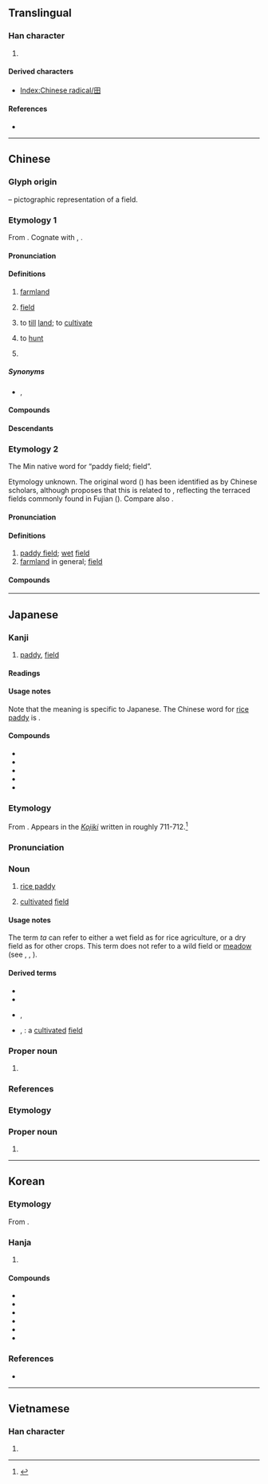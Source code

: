 {{also|𐌎|⊞|申|甲|由}}
{{character info}}
{{character info|⽥}}
==Translingual==
{{stroke order|type=animate}}
{{stroke order|type=janimate}}

===Han character===
{{Han char|rn=102|rad=田|as=00|sn=5|canj=W|four=60400|ids=⿴囗十}}

# {{mul-kangxi radical-def}}

====Derived characters====
* [[Index:Chinese radical/田]]

====References====
* {{Han ref|kx=0756.110|dkj=21723|dj=1167.010|hdz=42524.010|uh=7530|ud=30000|bh=A5D0|bd=42448}}

----

==Chinese==

===Glyph origin===
{{Han etyl}}
{{liushu|p}} – pictographic representation of a field.

===Etymology 1===
{{zh-forms}}
From {{inh|zh|sit-pro|*b-liŋ||field}}. Cognate with {{cog|bo|ཞིང||field; realm}}, {{cog|kac|maling|tr=mă³¹ liŋ³³|t=forest}}.

====Pronunciation====
{{zh-pron
|m=tián
|m-s=tian2
|dg=тян1
|c=tin4
|c-t=hen3
|g=tien2
|h=pfs=thièn;gd=tiên2
|j=tie1
|mb=dîng
|md=dièng
|mn=tiân
|mn-t=tiêng5/tiang5
|mn-t_note=tiêng5 - Chaozhou
|w=3di
|x=dienn2
|mc=y
|oc=y
|cat=n,pn
}}

====Definitions====
{{zh-hanzi}}

# [[farmland]]
#: {{zh-x|一 塊 玉米 田|a corn '''field'''}}
# [[field]] {{gl|area rich in mineral reserves}}
# {{zh-alt-lb|佃|甸|畋}} to [[till]] [[land]]; to [[cultivate]]
# {{zh-alt-lb|佃|畋}} to [[hunt]]
# {{surname|zh}}
#: {{zh-x|^田 ^漢|{{w|Tian Han|'''Tian''' Han}}}}

=====Synonyms=====
* {{s|farmland}} {{zh-l|農田}}, {{zh-l|莊稼地}}

====Compounds====
{{zh-der|三福田|下田|丹田:dantian|田地:farmland|田野:field|田園:arable land|田螺:paddy snail|情田|心田|力田|大叔于田|均田制|乘田|二田制|井田|原田|坡田|墓田|悲田院|屯田|單季田|受田|卑田院|定弓田|公田|墾田|山田燒墾|屯田制|大田|代田法|悲田|寸田|寸田尺宅|官田|學田|園田|奩田|圩田|恩田|孝弟力田|四眼田雞|問舍求田|口分田|叔于田|區田|割田藨|井田制度|王田|服田|族田|福田|瓜田之嫌|田野工作|田租|田菁|田黃|授田|田月桑時|田畦|桑田|旱秧田|敞田|棄官歸田|油田|田產|田里|田家|田獵|棉田|永業田|田父之獲|田納西州|田鳧|田連仟佰|田單|滄海桑田|營田|田徑運動|田七|田官|湖田|田舍奴|火田|甫田|業田|田舍翁|梯田|爰田|田田|稻田轉作|稻田|種田|田公|秧田|田賦|晚田|田鱉|福田衣|田尾鄉|田家子|水田作物|硯田|田塍|璧田|田舍|田駢天口|田夫牧子|瘠田|旱田|畬田|畦田|田齊|田鼠|田頭|田雞|田連阡陌|田衣|田莊|氣田|田狩|田橫客|田徑賽|田徑場|田徑|田廬|田寮|田客|田契|田夫野老|田埂|田園詩人|田園文學|田功|田主|歸田|求田問舍|焚林而田|殷殷田田|犁田|掃田刮地|牧田|田戶|煤田|田字面|田舍郎|田園詩|田穀|海綿田|田賽|田疇|田豫儉素|沙田|架田|水田|水田衣|看天田|新田|私田|東海桑田|李下瓜田|瓜田李下|禳田|石田|籍田|藍田猿人|試驗田|美田|蘆田|豚蹄穰田|賑田|閒田|葑田|薄田|藍田出玉|芝田|莊田|解組歸田|耕田|薄田朽屋|闢田|農田|麥田|鹽田|苗田|肥田草|解甲歸田|駢田|肥田|館田|良田|青田石|藍田種玉|藍田玉|陸田|阪田|義田|蕩田|藍田生玉|聖德田|良田美地|這步田地|農田水利|蹊田奪牛|藍田遺址|花田錯|蟶田|蚶田|肥田粉|藍田|田二河|章田寺|福田寺|田店|鹽田河|福田河|梅田|名田|花田|玉田|雲田|品田|船田|柳田|正田|賈田|功田|血田|黑田|田臺|田沖|羅田|田戶|陳田|田灣|茅田|和田|龍田|竹田|忍田|于田|望田|田東|田陽|田墘|莆田|丸田|田岸:chhân-hōaⁿ;Min Nan}}

====Descendants====
{{CJKV||でん|전|điền}}

===Etymology 2===
{{zh-forms|alt=塍,堘}}
The Min native word for “paddy field; field”.

Etymology unknown. The original word ({{zh-l|本字|tr=-}}) has been identified as {{och-l|塍|raised path between fields}} by Chinese scholars, although {{w|Jerry Norman (sinologist)|Norman}} proposes that this is related to {{och-l|層|layer}}, reflecting the terraced fields commonly found in Fujian ({{zh-ref|Schuessler, 2007}}). Compare also {{och-l|㽪|wet field}}.

====Pronunciation====
{{zh-pron
|mb=châing
|md=chèng
|mn=chhân
|mn-t=cang5
|cat=n
}}

====Definitions====
{{zh-hanzi}} {{tlb|zh|Min}}

# [[paddy field]]; [[wet]] [[field]]
# [[farmland]] in general; [[field]]

====Compounds====
{{zh-der|fold=1|湳田:muddy field|田堘|田租|田主|田雞|田園|田畦|田客|田契|田鼠|田螺|田面|播田|田塗|使田|水田|佈田|作田|壅田|犁田|田佃|田地|田嬰|瘦田|田缺|田塍|荒田|行田|山田|耘田|巡田|洲田|破田|梯田|去田|做田|鈀田|山壠田|田尾|田嬰:chhân-eⁿ;Min Nan}}

{{zh-cat|Agriculture|Elementary}}

----

==Japanese==

===Kanji===
{{ja-kanji|grade=1|rs=田00}}

# [[paddy]], [[field]]

====Readings====
{{ja-readings
|goon=でん
|kanon=てん
|kun=た-
|nanori=いなか, おか, たん, で, とう, や
}}

====Usage notes====
Note that the {{m|en|rice paddy}} meaning is specific to Japanese. The Chinese word for [[rice paddy]] is {{m|zh|水田}}.

====Compounds====
{{der-top|Compounds}}
* {{ja-r|豊%田|^とよ%た}}
* {{ja-r|成%田|^なり%た}}
* {{ja-r|羽%田|^はね%だ}}
* {{ja-r|半%田|^はん%だ}}
* {{ja-r|油%田|ゆ%でん|[[oil field]]}}
{{der-bottom}}

===Etymology===
{{ja-kanjitab|た|yomi=k}}
From {{inh|ja|ojp|-|sort=た}}. Appears in the [[w:Kojiki|''Kojiki'']] written in roughly 711-712.<ref name="KDJ">{{R:Kokugo Dai Jiten}}</ref>

===Pronunciation===
{{ja-pron|yomi=k|た|acc=1|acc_ref=DJR,NHK}}

===Noun===
{{ja-noun|た}}

# [[rice paddy]]
#: {{ja-usex|'''田'''を耕す|'''た''' を たがやす|to plow a '''rice field'''}}
# [[cultivated]] [[field]]

====Usage notes====
The term ''ta'' can refer to either a wet field as for rice agriculture, or a dry field as for other crops. This term does not refer to a wild field or [[meadow]] (see {{ja-r|野原|のはら}}, {{ja-r|原っぱ|はらっぱ}}, {{ja-r|草原|そうげん}}).

====Derived terms====
* {{ja-r|青田|あおた}}
* {{ja-r|棚田|たなだ}}
* {{ja-r|田畑|たはた}}, {{ja-r|田畠|たはた}}
* {{ja-r|田圃|たんぼ}}, {{ja-r|田んぼ|たんぼ}}: a [[cultivated]] [[field]]

===Proper noun===
{{ja-pos|た|proper}}

# {{surname|ja|sort=た}}

===References===
<references/>

{{topics|ja|Agriculture}}

===Etymology===
{{ja-kanjitab|でん|yomi=o}}

===Proper noun===
{{ja-pos|でん|proper}}

# {{surname|ja|sort=でん}}

----

==Korean==

===Etymology===
From {{der|ko|ltc|-}} {{ltc-l|田|id=1}}. 

{{hanja-dongguk|뗜|ttyen}}

{{hanja-hunmong|뎐|tyen|地理#상07A}}

===Hanja===
{{ko-hanja-search}}
{{ko-hanja/new|밭|전}}

# {{hanja form of|전|[[cultivated]] [[patch]] of [[land]]}}

====Compounds====
{{der-top3|Compounds}}
* {{ko-l|염전|鹽田}}
* {{ko-l|유전|油田}}
* {{ko-l|전원|田園}}
* {{ko-l|전답|田畓}}
* {{ko-l|화전|火田}}
* {{ko-l|^대전|大田}}
{{der-bottom}}

===References===
* {{R:hanjadoc|7617}}

----

==Vietnamese==

===Han character===
{{vi-readings|reading=điền, ruộng|rs=田00}}

# {{rfdef|vi|sort=田00}}

[[Category:CJKV radicals| ]]